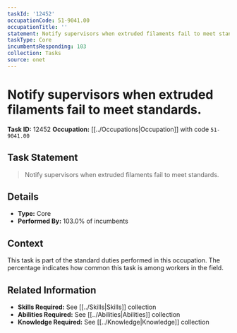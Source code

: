 ```yaml
---
taskId: '12452'
occupationCode: 51-9041.00
occupationTitle: ''
statement: Notify supervisors when extruded filaments fail to meet standards.
taskType: Core
incumbentsResponding: 103
collection: Tasks
source: onet
---
```

# Notify supervisors when extruded filaments fail to meet standards.

**Task ID:** 12452
**Occupation:** [[../Occupations|Occupation]] with code `51-9041.00`

## Task Statement

> Notify supervisors when extruded filaments fail to meet standards.

## Details

- **Type:** Core
- **Performed By:** 103.0% of incumbents

## Context

This task is part of the standard duties performed in this occupation. The percentage indicates how common this task is among workers in the field.

## Related Information

- **Skills Required:** See [[../Skills|Skills]] collection
- **Abilities Required:** See [[../Abilities|Abilities]] collection
- **Knowledge Required:** See [[../Knowledge|Knowledge]] collection
